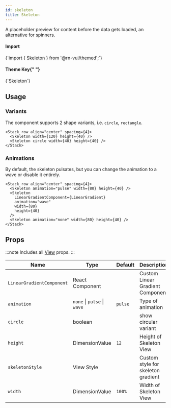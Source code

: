 ```yaml
---
id: skeleton
title: Skeleton
---
```



<IconsStyle />

A placeholder preview for content before the data gets loaded, an alternative for spinners.

<div class="row inline-flex-center">
  <div class="col col--3">
    <h4>Import</h4>
  </div>
  <div class="col col--9">
    <CodeBlock>{`import { Skeleton } from '@rn-vui/themed';`}</CodeBlock>
  </div>
  <div class="col col--3">
    <h4>
      Theme Key{" "}
      <a href="../customizing#using-themeprovider">
        <BiInfoCircle />
      </a>
    </h4>
  </div>
  <div class="col col--9">
    <CodeBlock>{`Skeleton`}</CodeBlock>
  </div>
</div>

## Usage

### Variants

The component supports 2 shape variants, i.e. `circle`, `rectangle`.

```tsx live
<Stack row align="center" spacing={4}>
  <Skeleton width={120} height={40} />
  <Skeleton circle width={40} height={40} />
</Stack>
```

### Animations

By default, the skeleton pulsates, but you can change the animation to a wave or disable it entirely.

```tsx live
<Stack row align="center" spacing={4}>
  <Skeleton animation="pulse" width={80} height={40} />
  <Skeleton
    LinearGradientComponent={LinearGradient}
    animation="wave"
    width={80}
    height={40}
  />
  <Skeleton animation="none" width={80} height={40} />
</Stack>
```

## Props

:::note
Includes all [View](https://reactnative.dev/docs/view#props) props.
:::

<div class='table-responsive'>

| Name                      | Type                        | Default | Description                        |
| ------------------------- | --------------------------- | ------- | ---------------------------------- |
| `LinearGradientComponent` | React Component             |         | Custom Linear Gradient Component   |
| `animation`               | `none` \| `pulse` \| `wave` | `pulse` | Type of animation                  |
| `circle`                  | boolean                     |         | show circular variant              |
| `height`                  | DimensionValue              | `12`    | Height of Skeleton View            |
| `skeletonStyle`           | View Style                  |         | Custom style for skeleton gradient |
| `width`                   | DimensionValue              | `100%`  | Width of Skeleton View             |

</div>
